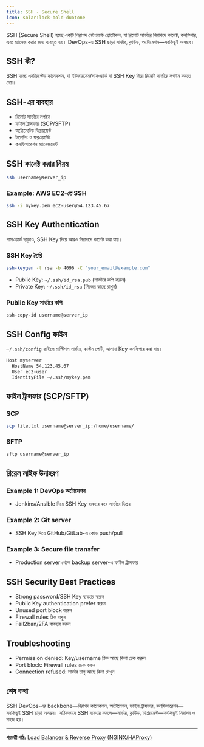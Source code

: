 ```yaml
---
title: SSH - Secure Shell
icon: solar:lock-bold-duotone
---
```


SSH (Secure Shell) হচ্ছে একটি নিরাপদ নেটওয়ার্ক প্রোটোকল, যা রিমোট সার্ভারে নিরাপদে কানেক্ট, কনফিগার, এবং ম্যানেজ করার জন্য ব্যবহৃত হয়। DevOps-এ SSH ছাড়া সার্ভার, ক্লাউড, অটোমেশন—সবকিছুই অসম্ভব।

## SSH কী?

SSH হচ্ছে এনক্রিপ্টেড কানেকশন, যা ইউজারনেম/পাসওয়ার্ড বা SSH Key দিয়ে রিমোট সার্ভারে লগইন করতে দেয়।

## SSH-এর ব্যবহার

- রিমোট সার্ভারে লগইন
- ফাইল ট্রান্সফার (SCP/SFTP)
- অটোমেটেড ডিপ্লয়মেন্ট
- টানেলিং ও ফরওয়ার্ডিং
- কনফিগারেশন ম্যানেজমেন্ট

## SSH কানেক্ট করার নিয়ম

```bash
ssh username@server_ip
```

### Example: AWS EC2-তে SSH
```bash
ssh -i mykey.pem ec2-user@54.123.45.67
```

## SSH Key Authentication

পাসওয়ার্ড ছাড়াও, SSH Key দিয়ে আরও নিরাপদে কানেক্ট করা যায়।

### SSH Key তৈরি
```bash
ssh-keygen -t rsa -b 4096 -C "your_email@example.com"
```

- Public Key: `~/.ssh/id_rsa.pub` (সার্ভারে কপি করুন)
- Private Key: `~/.ssh/id_rsa` (নিজের কাছে রাখুন)

### Public Key সার্ভারে কপি
```bash
ssh-copy-id username@server_ip
```

## SSH Config ফাইল

`~/.ssh/config` ফাইলে মাল্টিপল সার্ভার, কাস্টম পোর্ট, আলাদা Key কনফিগার করা যায়।

```bash
Host myserver
  HostName 54.123.45.67
  User ec2-user
  IdentityFile ~/.ssh/mykey.pem
```

## ফাইল ট্রান্সফার (SCP/SFTP)

### SCP
```bash
scp file.txt username@server_ip:/home/username/
```

### SFTP
```bash
sftp username@server_ip
```

## রিয়েল লাইফ উদাহরণ

### Example 1: DevOps অটোমেশন
- Jenkins/Ansible দিয়ে SSH Key ব্যবহার করে সার্ভারে ডিপ্লয়

### Example 2: Git server
- SSH Key দিয়ে GitHub/GitLab-এ কোড push/pull

### Example 3: Secure file transfer
- Production server থেকে backup server-এ ফাইল ট্রান্সফার

## SSH Security Best Practices

- Strong password/SSH Key ব্যবহার করুন
- Public Key authentication prefer করুন
- Unused port block করুন
- Firewall rules ঠিক রাখুন
- Fail2ban/2FA ব্যবহার করুন

## Troubleshooting

- Permission denied: Key/username ঠিক আছে কিনা চেক করুন
- Port block: Firewall rules চেক করুন
- Connection refused: সার্ভার চালু আছে কিনা দেখুন

## শেষ কথা

SSH DevOps-এর backbone—নিরাপদ কানেকশন, অটোমেশন, ফাইল ট্রান্সফার, কনফিগারেশন—সবকিছুই SSH ছাড়া অসম্ভব। সঠিকভাবে SSH ব্যবহার করলে—সার্ভার, ক্লাউড, ডিপ্লয়মেন্ট—সবকিছুই নিরাপদ ও সহজ হয়।

---

**পরবর্তী পাঠ:** [Load Balancer & Reverse Proxy (NGINX/HAProxy)](/dev-ops/load-balancer)
